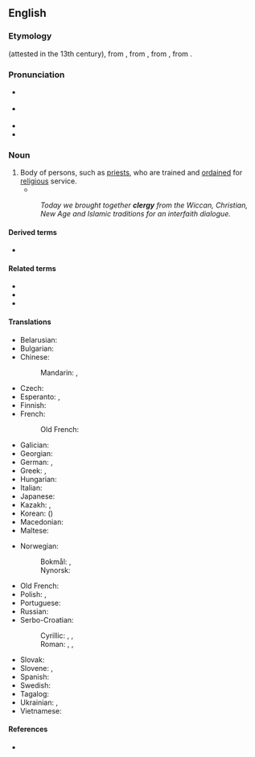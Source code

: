==English==

===Etymology===
{{root|en|ine-pro|*kelh₂-}}
{{inh|en|enm|clergie}} (attested in the 13th century), from {{der|en|fro|clergié||learned men}}, from {{der|en|LL.|clēricātus}}, from {{der|en|la|clēricus||one ordained for religious services}}, from {{der|en|grc|κληρικός||of the clergy}}.

===Pronunciation===
* {{a|RP}} {{IPA|en|/ˈklɜːdʒi/}}
* {{a|GA}} {{IPA|en|/ˈklɝdʒi/}}
* {{audio|en|en-us-clergy.ogg|Audio (US)}}
* {{rhymes|en|ɜː(ɹ)dʒi}}

===Noun===
{{en-noun}}

# Body of persons, such as [[priest]]s, who are trained and [[ordained]] for [[religious]] service.
#* {{quote-book|en|year=1918|author={{w|W. B. Maxwell}}|chapter=5
|title=[http://openlibrary.org/works/OL1097634W The Mirror and the Lamp]
|passage=Then everybody once more knelt, and soon the blessing was pronounced. The choir and the '''clergy''' trooped out slowly, [&hellip;], down the nave to the western door. [&hellip;] At a seemingly immense distance the surpliced group stopped to say the last prayer.}}
#: ''Today we brought together '''clergy''' from the Wiccan, Christian, New Age and Islamic traditions for an interfaith dialogue.''

====Derived terms====
* {{l|en|clergyman}}

====Related terms====
* {{l|en|cleric}}
* {{l|en|clerical}}
* {{l|en|clerk}}

====Translations====
{{trans-top|people trained to officiate at religious ceremonies and services}}
* Belarusian: {{t|be|духаве́нства|n|sc=Cyrl}}
* Bulgarian: {{t|bg|духове́нство|n|sc=Cyrl}}
* Chinese:
*: Mandarin: {{t+|cmn|神職人員|sc=Hani}}, {{t+|cmn|神职人员|tr=shénzhí rényuán|sc=Hani}}
* Czech: {{t|cs|duchovenstvo|n}}
* Esperanto: {{t|eo|ekleziularo}}, {{t|eo|pastraro}}
* Finnish: {{t+|fi|papisto}}
* French: {{t+|fr|clergé|m}}
*: Old French: {{t|fro|clergie}}
* Galician: {{t|gl|clero|m}}
* Georgian: {{t|ka|სამღვდელოება}}
* German: {{t+|de|Geistlichkeit|f}}, {{t+|de|Klerus|m}}
* Greek: {{t+|el|κλήρος|m}}, {{t+|el|ιερατείο|n}}
* Hungarian: {{t+|hu|papság}}
* Italian: {{t+|it|clero|m}}
* Japanese: {{t|ja|聖職者|tr=せいしょくしゃ, seishokusha|sc=Jpan}}
* Kazakh: {{t|kk|діни адам}}, {{t|kk|дін басы}}
* Korean: {{t|ko|성직자}} ({{t|ko|聖職者}})
* Macedonian: {{t|mk|свештенство|n|sc=Cyrl}}
* Maltese: {{t|mt|kleru}}
{{trans-mid}}
* Norwegian:
*: Bokmål: {{t+|nb|geistlighet|m|f}}, {{t|nb|presteskap|n}}
*: Nynorsk: {{t|nn|presteskap|n}}
* Old French: {{t|fro|clergie|f}}
* Polish: {{t+|pl|duchowieństwo|n}}, {{t+|pl|kler|m}}
* Portuguese: {{t+|pt|clero|m}}
* Russian: {{t+|ru|духове́нство|n}}
* Serbo-Croatian:
*: Cyrillic: {{t|sh|клер|m}}, {{t|sh|свештенство|n}}, {{t|sh|свећенство|n}}
*: Roman: {{t+|sh|kler|m}}, {{t+|sh|sveštenstvo|n}}, {{t+|sh|svećenstvo|n}}
* Slovak: {{t|sk|duchovenstvo|n}}
* Slovene: {{t+|sl|duhovščina|f}}, {{t|sl|kler|m}}
* Spanish: {{t+|es|clero|m}}
* Swedish: {{t+|sv|prästerskap}}
* Tagalog: {{t|tl|klero}}
* Ukrainian: {{t|uk|духове́нство|n|sc=Cyrl}}, {{t|uk|причт|m}}
* Vietnamese: {{t|vi|tư tế}}
{{trans-bottom}}

====References====
* {{R:Online Etymology Dictionary}}

{{c|en|Collectives}}